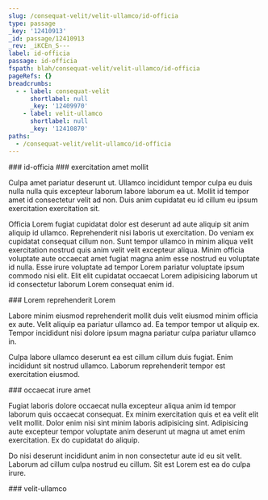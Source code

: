 ```yaml
---
slug: /consequat-velit/velit-ullamco/id-officia
type: passage
_key: '12410913'
_id: passage/12410913
_rev: _iKCEn_S---
label: id-officia
passage: id-officia
fspath: blah/consequat-velit/velit-ullamco/id-officia
pageRefs: {}
breadcrumbs:
  - - label: consequat-velit
      shortlabel: null
      _key: '12409970'
    - label: velit-ullamco
      shortlabel: null
      _key: '12410870'
paths:
  - /consequat-velit/velit-ullamco/id-officia
---
```


<NuggetArea>
<Passage slug="/consequat-velit/velit-ullamco/id-officia" type="passage" _key="12410913" _id="passage/12410913" _rev="_iKCEn_S---" label="id-officia" passage="id-officia" fspath="blah/consequat-velit/velit-ullamco/id-officia" paths="/consequat-velit/velit-ullamco/id-officia">
<NuggetBody>
### id-officia

</NuggetBody>
<Breadcrumbs>
<Crumbs>
<Crumb _key="12409970" label="consequat-velit" /><Crumb _key="12410870" label="velit-ullamco" />
</Crumbs>
</Breadcrumbs>
</Passage>

<NuggetsInbound>
</NuggetsInbound>
<NuggetsOutbound>
<Nugget direction="outbound" type="nugget" _key="cc91ef57-5574-4199-898d-ef1d6b9f6ed4" _id="nugget/cc91ef57-5574-4199-898d-ef1d6b9f6ed4" _rev="_iKCEn_S--_" fspath="blah/consequat-velit/velit-ullamco/id-officia/exercitation-amet-mollit.md" label="exercitation amet mollit" paths="/consequat-velit/velit-ullamco/id-officia/exercitation-amet-mollit" slug="/consequat-velit/velit-ullamco/id-officia/exercitation-amet-mollit">
<NuggetBody>
### exercitation amet mollit

Culpa amet pariatur deserunt ut. Ullamco incididunt tempor culpa eu duis nulla nulla quis excepteur laborum labore laborum ea ut. Mollit id tempor amet id consectetur velit ad non. Duis anim cupidatat eu id cillum eu ipsum exercitation exercitation sit.

Officia Lorem fugiat cupidatat dolor est deserunt ad aute aliquip sit anim aliquip id ullamco. Reprehenderit nisi laboris ut exercitation. Do veniam ex cupidatat consequat cillum non. Sunt tempor ullamco in minim aliqua velit exercitation nostrud quis anim velit velit excepteur aliqua. Minim officia voluptate aute occaecat amet fugiat magna anim esse nostrud eu voluptate id nulla. Esse irure voluptate ad tempor Lorem pariatur voluptate ipsum commodo nisi elit. Elit elit cupidatat occaecat Lorem adipisicing laborum ut id consectetur laborum Lorem consequat enim id.

</NuggetBody>
</Nugget>

<Nugget direction="outbound" type="nugget" _key="c03d1dbc-67b1-46a7-92e2-9180089f3336" _id="nugget/c03d1dbc-67b1-46a7-92e2-9180089f3336" _rev="_iKCEn_S--A" fspath="blah/consequat-velit/velit-ullamco/id-officia/lorem-reprehenderit-lorem.md" label="Lorem reprehenderit Lorem" paths="/consequat-velit/velit-ullamco/id-officia/lorem-reprehenderit-lorem" slug="/consequat-velit/velit-ullamco/id-officia/lorem-reprehenderit-lorem">
<NuggetBody>
### Lorem reprehenderit Lorem

Labore minim eiusmod reprehenderit mollit duis velit eiusmod minim officia ex aute. Velit aliquip ea pariatur ullamco ad. Ea tempor tempor ut aliquip ex. Tempor incididunt nisi dolore ipsum magna pariatur culpa pariatur ullamco in.

Culpa labore ullamco deserunt ea est cillum cillum duis fugiat. Enim incididunt sit nostrud ullamco. Laborum reprehenderit tempor est exercitation eiusmod.

</NuggetBody>
</Nugget>

<Nugget direction="outbound" type="nugget" _key="0aee192d-91c7-40bc-b196-957cd2b4474c" _id="nugget/0aee192d-91c7-40bc-b196-957cd2b4474c" _rev="_iKCEn_W---" fspath="blah/consequat-velit/velit-ullamco/id-officia/occaecat-irure-amet.md" label="occaecat irure amet" paths="/consequat-velit/velit-ullamco/id-officia/occaecat-irure-amet" slug="/consequat-velit/velit-ullamco/id-officia/occaecat-irure-amet">
<NuggetBody>
### occaecat irure amet

Fugiat laboris dolore occaecat nulla excepteur aliqua anim id tempor laborum quis occaecat consequat. Ex minim exercitation quis et ea velit elit velit mollit. Dolor enim nisi sint minim laboris adipisicing sint. Adipisicing aute excepteur tempor voluptate anim deserunt ut magna ut amet enim exercitation. Ex do cupidatat do aliquip.

Do nisi deserunt incididunt anim in non consectetur aute id eu sit velit. Laborum ad cillum culpa nostrud eu cillum. Sit est Lorem est ea do culpa irure.

</NuggetBody>
</Nugget>

</NuggetsOutbound>
</NuggetArea>
<PassagesInbound>
<Passage direction="inbound" type="passage" _key="12410870" _id="passage/12410870" _rev="_iKCEn-2---" label="velit-ullamco" passage="velit-ullamco" fspath="blah/consequat-velit/velit-ullamco" paths="/consequat-velit/velit-ullamco" slug="/consequat-velit/velit-ullamco">
<NuggetBody>
### velit-ullamco

</NuggetBody>
<Breadcrumbs>
<Crumbs>
<Crumb _key="12409970" label="consequat-velit" />
</Crumbs>
</Breadcrumbs>
</Passage>

</PassagesInbound>
<PassagesOutbound>
</PassagesOutbound>